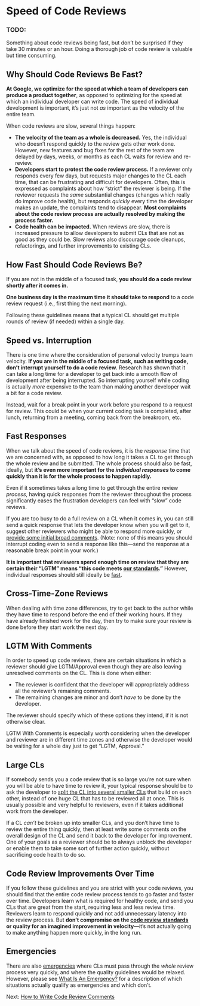 # Speed of Code Reviews {#sec-speed}

### TODO:

Something about code reviews being fast, but don't be surprised if they take 30 minutes or an hour.
Doing a thorough job of code review is valuable but time consuming.

## Why Should Code Reviews Be Fast? {#why}

**At Google, we optimize for the speed at which a team of developers can produce a product together**, as opposed to optimizing for the speed at which an individual developer can write code.
The speed of individual development is important, it's just not *as* important as the velocity of the entire team.

When code reviews are slow, several things happen:

-   **The velocity of the team as a whole is decreased.** Yes, the individual who doesn't respond quickly to the review gets other work done. However, new features and bug fixes for the rest of the team are delayed by days, weeks, or months as each CL waits for review and re-review.
-   **Developers start to protest the code review process.** If a reviewer only responds every few days, but requests major changes to the CL each time, that can be frustrating and difficult for developers. Often, this is expressed as complaints about how "strict" the reviewer is being. If the reviewer requests the *same* substantial changes (changes which really do improve code health), but responds *quickly* every time the developer makes an update, the complaints tend to disappear. **Most complaints about the code review process are actually resolved by making the process faster.**
-   **Code health can be impacted.** When reviews are slow, there is increased pressure to allow developers to submit CLs that are not as good as they could be. Slow reviews also discourage code cleanups, refactorings, and further improvements to existing CLs.

## How Fast Should Code Reviews Be? {#fast}

If you are not in the middle of a focused task, **you should do a code review shortly after it comes in.**

**One business day is the maximum time it should take to respond** to a code review request (i.e., first thing the next morning).

Following these guidelines means that a typical CL should get multiple rounds of review (if needed) within a single day.

## Speed vs. Interruption {#interruption}

There is one time where the consideration of personal velocity trumps team velocity.
**If you are in the middle of a focused task, such as writing code, don't interrupt yourself to do a code review.** Research has shown that it can take a long time for a developer to get back into a smooth flow of development after being interrupted.
So interrupting yourself while coding is actually *more* expensive to the team than making another developer wait a bit for a code review.

Instead, wait for a break point in your work before you respond to a request for review.
This could be when your current coding task is completed, after lunch, returning from a meeting, coming back from the breakroom, etc.

## Fast Responses {#responses}

When we talk about the speed of code reviews, it is the *response* time that we are concerned with, as opposed to how long it takes a CL to get through the whole review and be submitted.
The whole process should also be fast, ideally, but **it's even more important for the *individual responses* to come quickly than it is for the whole process to happen rapidly.**

Even if it sometimes takes a long time to get through the entire review *process*, having quick responses from the reviewer throughout the process significantly eases the frustration developers can feel with "slow" code reviews.

If you are too busy to do a full review on a CL when it comes in, you can still send a quick response that lets the developer know when you will get to it, suggest other reviewers who might be able to respond more quickly, or [provide some initial broad comments](navigate.md).
(Note: none of this means you should interrupt coding even to send a response like this---send the response at a reasonable break point in your work.)

**It is important that reviewers spend enough time on review that they are certain their "LGTM" means "this code meets [our standards](standard.md)."** However, individual responses should still ideally be [fast](#fast).

## Cross-Time-Zone Reviews {#tz}

When dealing with time zone differences, try to get back to the author while they have time to respond before the end of their working hours.
If they have already finished work for the day, then try to make sure your review is done before they start work the next day.

## LGTM With Comments {#lgtm-with-comments}

In order to speed up code reviews, there are certain situations in which a reviewer should give LGTM/Approval even though they are also leaving unresolved comments on the CL.
This is done when either:

-   The reviewer is confident that the developer will appropriately address all the reviewer's remaining comments.
-   The remaining changes are minor and don't *have* to be done by the developer.

The reviewer should specify which of these options they intend, if it is not otherwise clear.

LGTM With Comments is especially worth considering when the developer and reviewer are in different time zones and otherwise the developer would be waiting for a whole day just to get "LGTM, Approval."

## Large CLs {#large}

If somebody sends you a code review that is so large you're not sure when you will be able to have time to review it, your typical response should be to ask the developer to [split the CL into several smaller CLs](../developer/small-cls.md) that build on each other, instead of one huge CL that has to be reviewed all at once.
This is usually possible and very helpful to reviewers, even if it takes additional work from the developer.

If a CL *can't* be broken up into smaller CLs, and you don't have time to review the entire thing quickly, then at least write some comments on the overall design of the CL and send it back to the developer for improvement.
One of your goals as a reviewer should be to always unblock the developer or enable them to take some sort of further action quickly, without sacrificing code health to do so.

## Code Review Improvements Over Time {#time}

If you follow these guidelines and you are strict with your code reviews, you should find that the entire code review process tends to go faster and faster over time.
Developers learn what is required for healthy code, and send you CLs that are great from the start, requiring less and less review time.
Reviewers learn to respond quickly and not add unnecessary latency into the review process.
But **don't compromise on the [code review standards](standard.md) or quality for an imagined improvement in velocity**---it's not actually going to make anything happen more quickly, in the long run.

## Emergencies

There are also [emergencies](../emergencies.md) where CLs must pass through the *whole* review process very quickly, and where the quality guidelines would be relaxed.
However, please see [What Is An Emergency?](../emergencies.md#what)
for a description of which situations actually qualify as emergencies and which don't.

Next: [How to Write Code Review Comments](comments.md)
